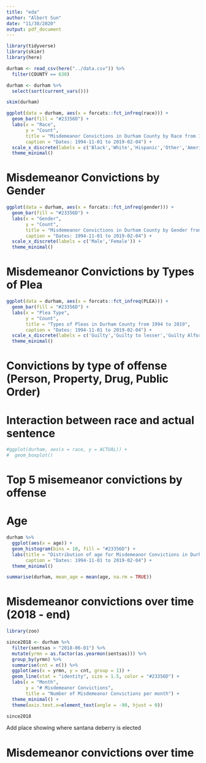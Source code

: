 ```yaml
---
title: "eda"
author: "Albert Sun"
date: "11/30/2020"
output: pdf_document
---
```

```r
library(tidyverse)
library(skimr)
library(here)
```

```r
durham <- read_csv(here("../data.csv")) %>% 
  filter(COUNTY == 630)
```

```r
durham <- durham %>% 
  select(sort(current_vars())) 
```


```r
skim(durham)
```

```r
ggplot(data = durham, aes(x = forcats::fct_infreq(race))) + 
  geom_bar(fill = "#23356D") + 
  labs(x = "Race",
       y = "Count",
       title = "Misdemeanor Convictions in Durham County by Race from 1994 to 2019",
       caption = "Dates: 1994-11-01 to 2019-02-04") + 
  scale_x_discrete(labels = c('Black','White','Hispanic','Other','American Indian','Unknown','Asian')) + 
  theme_minimal() 
```

# Misdemeanor Convictions by Gender

```r
ggplot(data = durham, aes(x = forcats::fct_infreq(gender))) + 
  geom_bar(fill = "#23356D") + 
  labs(x = "Gender",
       y = "Count",
       title = "Misdemeanor Convictions in Durham County by Gender from 1994 to 2019",
       caption = "Dates: 1994-11-01 to 2019-02-04") + 
  scale_x_discrete(labels = c('Male','Female')) + 
  theme_minimal()
```

# Misdemeanor Convictions by Types of Plea

```r
ggplot(data = durham, aes(x = forcats::fct_infreq(PLEA))) + 
  geom_bar(fill = "#23356D") + 
  labs(x = "Plea Type",
       y = "Count",
       title = "Types of Pleas in Durham County from 1994 to 2019",
       caption = "Dates: 1994-11-01 to 2019-02-04") + 
  scale_x_discrete(labels = c('Guilty','Guilty to lesser','Guilty Alford','No Contest','Not Guilty')) + 
  theme_minimal()
```


# Convictions by type of offense (Person, Property, Drug, Public Order)


# Interaction between race and actual sentence

```r
#ggplot(durham, aes(x = race, y = ACTUAL)) + 
#  geom_boxplot()
```


# Top 5 misemeanor convictions by offense

# Age

```r
durham %>%
  ggplot(aes(x = age)) + 
  geom_histogram(bins = 10, fill = "#23356D") +
  labs(title = "Distribution of age for Misdemeanor Convictions in Durham County from 1994 to 2019",
       caption = "Dates: 1994-11-01 to 2019-02-04") + 
  theme_minimal()
```
```r
summarise(durham, mean_age = mean(age, na.rm = TRUE))
```

# Misdemeanor convictions over time (2018 - end)

```r
library(zoo)
```


```r
since2018 <- durham %>%
  filter(sentsas > "2018-06-01") %>%
  mutate(yrmn = as.factor(as.yearmon(sentsas))) %>%
  group_by(yrmn) %>%
  summarise(cnt = n()) %>%
  ggplot(aes(x = yrmn, y = cnt, group = 1)) +
  geom_line(stat = "identity", size = 1.5, color = "#23356D") +
  labs(x = "Month",
       y = "# Misdemeanor Convictions",
       title = "Number of Misdemeanor Convictions per month") + 
  theme_minimal() + 
  theme(axis.text.x=element_text(angle = -90, hjust = 0)) 

since2018
```

Add place showing where santana deberry is elected


# Misdemeanor convictions over time
